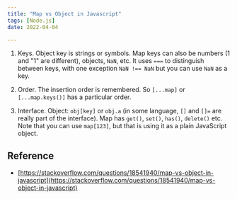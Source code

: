 ```yaml
---
title: "Map vs Object in Javascript"
tags: [Node.js]
date: 2022-04-04

---
```


1. Keys. Object key is strings or symbols. Map keys can also be numbers (1 and
   "1" are different), objects, `NaN`, etc. It uses `===` to distinguish
   between keys, with one exception `NaN !== NaN` but you can use `NaN` as a
   key.

2. Order. The insertion order is remembered. So `[...map]` or
   `[...map.keys()]` has a particular order.

3. Interface. Object: `obj[key]` or `obj.a` (in some language, `[]` and `[]=` are
   really part of the interface). Map has `get()`, `set()`, `has()`, `delete()` etc.
   Note that you can use `map[123]`, but that is using it as a plain JavaScript
   object.

## Reference

- [https://stackoverflow.com/questions/18541940/map-vs-object-in-javascript](https://stackoverflow.com/questions/18541940/map-vs-object-in-javascript)
